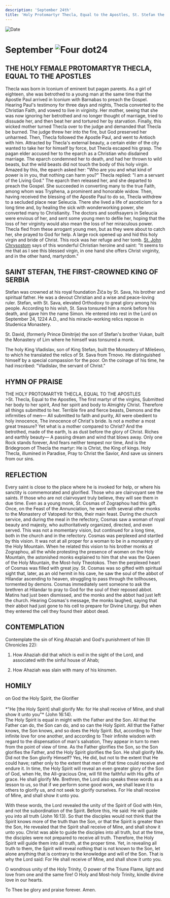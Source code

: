 ```yaml
---
description: 'September 24th'
title: 'Holy Protomartyr Thecla, Equal to the Apostles, St. Stefan the First-Crowned King of Serbia'
---
```


<RunningHead />
<Image src="/title-imprint.png" height={68} width={50} alt="Date" className="title-imprint"/>

# <div id="date">September <Image className="four-dot" src="/four-dot.png" height={15} width={15} alt="Four dot" />24</div>

## THE HOLY FEMALE PROTOMARTYR THECLA, EQUAL TO THE APOSTLES

Thecla was born in Iconium of eminent but pagan parents. As a girl of eighteen, she was betrothed to a young man at the same time that the Apostle Paul arrived in Iconium with Barnabas to preach the Gospel. Hearing Paul's testimony for three days and nights, Thecla converted to the Christian Faith, and vowed to live in virginity. Her mother, seeing that she was now ignoring her betrothed and no longer thought of marriage, tried to dissuade her, and then beat her and tortured her by starvation. Finally, this wicked mother turned Thecla over to the judge and demanded that Thecla be burned. The judge threw her into the fire, but God preserved her unharmed. Then, Thecla followed the Apostle Paul, and went to Antioch with him. Attracted by Thecla's external beauty, a certain elder of the city wanted to take her for himself by force, but Thecla escaped his grasp. The pagan elder accused her to the eparch as a Christian who disdained marriage. The eparch condemned her to death, and had her thrown to wild beasts, but the wild beasts did not touch the body of this holy virgin. Amazed by this, the eparch asked her: "Who are you and what kind of power is in you, that nothing can harm you?" Thecla replied: "I am a servant of the Living God." The eparch then released her, and she departed to preach the Gospel. She succeeded in converting many to the true Faith, among whom was Tryphena, a prominent and honorable widow. Then, having received the blessing of the Apostle Paul to do so, Thecla withdrew to a secluded place near Seleucia. There she lived a life of asceticism for a long time and, by healing the sick with wonderworking power, she converted many to Christianity. The doctors and soothsayers in Seleucia were envious of her, and sent some young men to defile her, hoping that the loss of her virginity would also mean the loss of her miraculous power. Thecla fled from these arrogant young men, but as they were about to catch her, she prayed to God for help. A large rock opened up and hid this holy virgin and bride of Christ. This rock was her refuge and her tomb. [St. John Chrysostom](/november/13th) says of this wonderful Christian heroine and saint: "It seems to me that as I see this blessed virgin, in one hand she offers Christ virginity, and in the other hand, martyrdom."

## SAINT STEFAN, THE FIRST-CROWNED KING OF SERBIA

Stefan was crowned at his royal foundation Žiča by St. Sava, his brother and spiritual father. He was a devout Christian and a wise and peace-loving ruler. Stefan, with St. Sava, elevated Orthodoxy to great glory among his people. According to his wish, St. Sava tonsured him a monk before his death, and gave him the name Simon. He entered into rest in the Lord on September 24, 1224 A.D., and his miracle-working relics repose in Studenica Monastery.

St. David, (formerly Prince Dimitrije) the son of Stefan's brother Vukan, built the Monastery of Lim where he himself was tonsured a monk.

The holy King Vladislav, son of King Stefan, built the Monastery of Mileševo, to which he translated the relics of St. Sava from Trnovo. He distinguished himself by a special compassion for the poor. On the coinage of his time, he had inscribed: "Vladislav, the servant of Christ."


## HYMN OF PRAISE
<div style={{textAlign:'center', color:'crimson', fontWeight:'bold'}}>
THE HOLY PROTOMARTYR THECLA, EQUAL TO THE APOSTLES
</div>
>St. Thecla, Equal to the Apostles,   
The first martyr of the virgins,  
Submitted her body to her spirit,  
And her spirit and body to Almighty Christ.  
Therefore all things submitted to her.  
Terrible fire and fierce beasts,  
Demons and the infirmities of men—  
All submitted to faith and purity,  
All were obedient to holy innocence,   
The innocence of Christ's bride.  
Is not a mother a most great treasure?   
Yet what is a mother compared to Christ?  
And the betrothed, made of the earth,  
Is as dust before the glory of Christ.  
Riches and earthly beauty—  
A passing dream and wind that blows away.  
Only one Rock stands forever,  
And fears neither tempest nor time,  
And is the Bridegroom of Thecla the martyr:  
He is Christ, the King of kings.  
Holy Thecla, illumined in Paradise,  
Pray to Christ the Savior,  
And save us sinners from our sins.  


## REFLECTION

Every saint is close to the place where he is invoked for help, or where his sanctity is commemorated and glorified. Those who are clairvoyant see the saints. If those who are not clairvoyant truly believe, they will see them in due time. Even as a young monk, St. Cosmas of Zographou had this gift. Once, on the Feast of the Annunciation, he went with several other monks to the Monastery of Vatopedi for this, their main feast. During the church service, and during the meal in the refectory, Cosmas saw a woman of royal beauty and majesty, who authoritatively organized, directed, and even served. This was not a momentary vision, but continued for a long time, both in the church and in the refectory. Cosmas was perplexed and startled by this vision. It was not at all proper for a woman to be in a monastery of the Holy Mountain. When he related this vision to his brother monks at Zographou, all the while protesting the presence of women on the Holy Mountain, the astonished monks explained to him that she was the Queen of the Holy Mountain, the Most-holy Theotokos. Then the perplexed heart of Cosmas was filled with great joy. St. Cosmas was so gifted with spiritual sight that, later, as an old hermit in his cave, he saw the soul of the abbot of Hilandar ascending to heaven, struggling to pass through the tollhouses, tormented by demons. Cosmas immediately sent someone to ask the brethren at Hilandar to pray to God for the soul of their reposed abbot. Matins had just been dismissed, and the monks and the abbot had just left the church. Hearing Cosmas's message, the monks laughed, saying that their abbot had just gone to his cell to prepare for Divine Liturgy. But when they entered the cell they found their abbot dead.


## CONTEMPLATION

Contemplate the sin of King Ahaziah and God's punishment of him (II Chronicles 22):

1. How Ahaziah did that which is evil in the sight of the Lord, and associated with the sinful house of Ahab;

2. How Ahaziah was slain with many of his kinsmen.


## HOMILY
<div style={{textAlign:'center', color:'crimson', fontWeight:'bold'}}>
on God the Holy Spirit, the Glorifier
</div>
<br />
<div style={{textAlign:'right'}}>
*"He [the Holy Spirit] shall glorify Me: for He shall receive of Mine, and shall show it unto you"* (John 16:14).
</div>
The Holy Spirit is equal in might with the Father and the Son. All that the Father can do, the Son can do, and so can the Holy Spirit. All that the Father knows, the Son knows, and so does the Holy Spirit. But, according to Their infinite love for one another, and according to Their infinite wisdom with regard to the dispensation of man's salvation, They appear in turn to men from the point of view of time. As the Father glorifies the Son, so the Son glorifies the Father, and the Holy Spirit glorifies the Son. He shall glorify Me. Did not the Son glorify Himself? Yes, He did, but not to the extent that He could have; rather only to the extent that men of that time could receive and endure it. In time, the Holy Spirit will reveal an even greater glory of the Son of God, when He, the All-gracious One, will fill the faithful with His gifts of grace. He shall glorify Me. Brethren, the Lord also speaks these words as a lesson to us, so that if we perform some good work, we shall leave it to others to glorify us, and not seek to glorify ourselves. For He shall receive of Mine, and shall show it unto you.

With these words, the Lord revealed the unity of the Spirit of God with Him, and not the subordination of the Spirit. Before this, He said: He will guide you into all truth (John 16:13). So that the disciples would not think that the Spirit knows more of the truth than the Son, or that the Spirit is greater than the Son, He revealed that the Spirit shall receive of Mine, and shall show it unto you. Christ was able to guide the disciples into all truth, but at the time, the disciples were not prepared to receive all truth. Therefore, the Holy Spirit will guide them into all truth, at the proper time. Yet, in revealing all truth to them, the Spirit will reveal nothing that is not known to the Son, let alone anything that is contrary to the knowledge and will of the Son. That is why the Lord said: For He shall receive of Mine, and shall show it unto you. 

O wondrous unity of the Holy Trinity, O power of the Triune Flame, light and love from one and the same fire! O Holy and Most-holy Trinity, kindle divine love in our hearts.

To Thee be glory and praise forever. Amen.